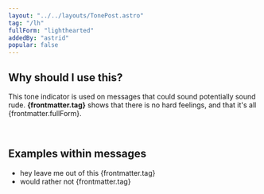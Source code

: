 ```yaml
---
layout: "../../layouts/TonePost.astro"
tag: "/lh"
fullForm: "lighthearted"
addedBy: "astrid"
popular: false
---
```


## Why should I use this?

This tone indicator is used on messages that could sound potentially sound rude. **{frontmatter.tag}** shows that there is no hard feelings, and that it's all {frontmatter.fullForm}.

<br />

## Examples within messages

- hey leave me out of this {frontmatter.tag}
- would rather not {frontmatter.tag}
